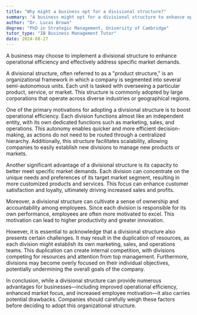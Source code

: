 ```yaml
---
title: "Why might a business opt for a divisional structure?"
summary: "A business might opt for a divisional structure to enhance operational efficiency and focus on specific market demands."
author: "Dr. Lucas Brown"
degree: "PhD in Strategic Management, University of Cambridge"
tutor_type: "IB Business Management Tutor"
date: 2024-08-27
---
```


A business may choose to implement a divisional structure to enhance operational efficiency and effectively address specific market demands.

A divisional structure, often referred to as a "product structure," is an organizational framework in which a company is segmented into several semi-autonomous units. Each unit is tasked with overseeing a particular product, service, or market. This structure is commonly adopted by large corporations that operate across diverse industries or geographical regions.

One of the primary motivations for adopting a divisional structure is to boost operational efficiency. Each division functions almost like an independent entity, with its own dedicated functions such as marketing, sales, and operations. This autonomy enables quicker and more efficient decision-making, as actions do not need to be routed through a centralized hierarchy. Additionally, this structure facilitates scalability, allowing companies to easily establish new divisions to manage new products or markets.

Another significant advantage of a divisional structure is its capacity to better meet specific market demands. Each division can concentrate on the unique needs and preferences of its target market segment, resulting in more customized products and services. This focus can enhance customer satisfaction and loyalty, ultimately driving increased sales and profits.

Moreover, a divisional structure can cultivate a sense of ownership and accountability among employees. Since each division is responsible for its own performance, employees are often more motivated to excel. This motivation can lead to higher productivity and greater innovation.

However, it is essential to acknowledge that a divisional structure also presents certain challenges. It may result in the duplication of resources, as each division might establish its own marketing, sales, and operations teams. This duplication can create internal competition, with divisions competing for resources and attention from top management. Furthermore, divisions may become overly focused on their individual objectives, potentially undermining the overall goals of the company.

In conclusion, while a divisional structure can provide numerous advantages for businesses—including improved operational efficiency, enhanced market focus, and increased employee motivation—it also carries potential drawbacks. Companies should carefully weigh these factors before deciding to adopt this organizational structure.
    